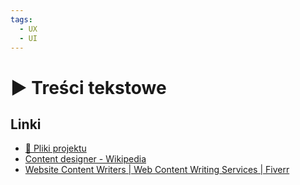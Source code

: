 ```yaml
---
tags:
  - UX
  - UI
---
```



# ▶️ Treści tekstowe

<VimeoPlayer videoId="638806115" />

## Linki

- [💾 Pliki projektu](/download/courses/web-design/text-content.zip)
- [Content designer - Wikipedia](https://en.wikipedia.org/wiki/Content_designer)
- [Website Content Writers | Web Content Writing Services | Fiverr](https://www.fiverr.com/categories/writing-translation/website-content)
